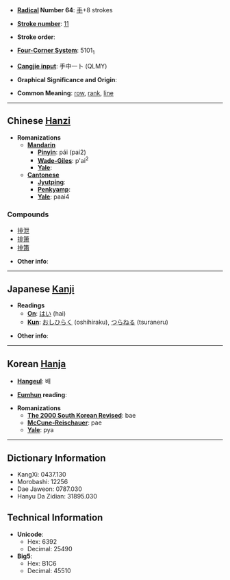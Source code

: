 * '''[[Wiktionary:Chinese radical index| Radical]] Number 64''': [[Wiktionary:Chinese radical index 手|手]]+8 strokes

* '''[[Wiktionary:Chinese total strokes index|Stroke number]]''': [[Wiktionary:Chinese total strokes index 11|11]]

* '''Stroke order''': 

* '''[[Wiktionary:Chinese four corner index|Four-Corner System]]''': 5101<sub>1</sub>

* '''[[Wiktionary:Chinese Cangjie index|Cangjie input]]''': 手中一卜 (QLMY)

* '''Graphical Significance and Origin''': 

* '''Common Meaning''': [[row]], [[rank]], [[line]]

----

== Chinese [[Hanzi]] ==

* '''Romanizations'''
** '''[[Mandarin]]'''
*** '''[[Pinyin]]''': pái (pai2)
*** '''[[Wade-Giles]]''': p'ai<sup>2</sup>
*** '''[[Yale]]''': 
** '''[[Cantonese]]'''
*** '''[[Jyutping]]''':
*** '''[[Penkyamp]]''': 
*** '''[[Yale]]''': paai4

===Compounds===
*[[排泄]]
*[[排箫]]
*[[排簫]]

* '''Other info''': 

----

== Japanese [[Kanji]] ==

* '''Readings'''
** '''[[On]]''': [[はい]] (hai)
** '''[[Kun]]''': [[おしひらく]] (oshihiraku), [[つらねる]] (tsuraneru)

* '''Other info''':  

----

== Korean [[Hanja]] ==

* '''[[Hangeul]]''': 배

* '''[[Eumhun]] reading''': 

* '''Romanizations'''
** '''[[The 2000 South Korean Revised Romanization|The 2000 South Korean Revised]]''': bae
** '''[[McCune-Reischauer]]''': pae
** '''[[Yale]]''': pya

----

== Dictionary Information ==

* KangXi: 0437.130
* Morobashi: 12256
* Dae Jaweon: 0787.030
* Hanyu Da Zidian: 31895.030

== Technical Information ==

* '''Unicode''':
** Hex: 6392
** Decimal: 25490
* '''Big5''':
** Hex: B1C6
** Decimal: 45510